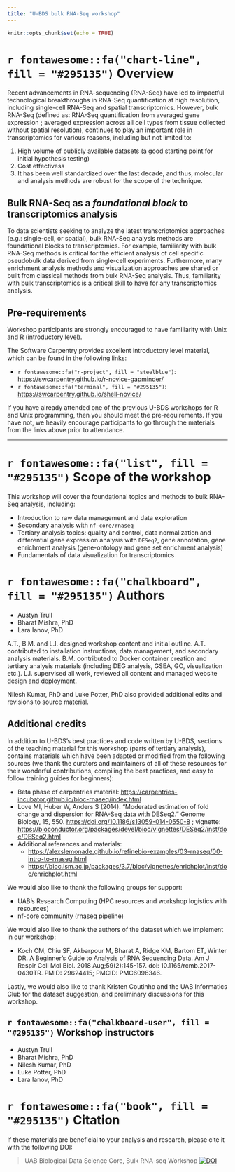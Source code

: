 ```yaml
---
title: "U-BDS bulk RNA-Seq workshop"
---
```


```r
knitr::opts_chunk$set(echo = TRUE)
```

# `r fontawesome::fa("chart-line", fill = "#295135")` Overview 

Recent advancements in RNA-sequencing (RNA-Seq) have led to impactful technological 
breakthroughs in RNA-Seq quantification at high resolution, including single-cell 
RNA-Seq and spatial transcriptomics. However, bulk RNA-Seq 
(defined as: RNA-Seq quantification from averaged gene expression ; 
averaged expression across all cell types from tissue collected without 
spatial resolution), continues to play an important role in transcriptomics 
for various reasons, including but not limited to: 

1. High volume of publicly available datasets  (a good starting point for 
initial hypothesis testing) 
2. Cost effectivess 
3. It has been well standardized over the last decade, 
and thus, molecular and analysis methods are robust for the scope of the technique.

## Bulk RNA-Seq as a *foundational block* to transcriptomics analysis 

To data scientists seeking to analyze the latest transcriptomics approaches 
(e.g.: single-cell, or spatial), bulk RNA-Seq analysis methods are foundational 
blocks to transcriptomics. For example, familiarity with bulk RNA-Seq methods is
critical for the efficient analysis of cell specific pseudobulk data derived from
single-cell experiments. Furthermore, many enrichment analysis methods and 
visualization approaches are shared or built from classical methods from bulk
RNA-Seq analysis. Thus, familiarity with bulk transcriptomics is a critical skill
to have for any transcriptomics analysis.

## Pre-requirements

Workshop participants are strongly encouraged to have familiarity with Unix and R (introductory level).

The Software Carpentry provides excellent introductory level material, which can be found in the following links:

* `r fontawesome::fa("r-project", fill = "steelblue")`: <https://swcarpentry.github.io/r-novice-gapminder/>
* `r fontawesome::fa("terminal", fill = "#295135")`: <https://swcarpentry.github.io/shell-novice/>

If you have already attended one of the previous U-BDS workshops for R and Unix
programming, then you should meet the pre-requirements. If you have not, we
heavily encourage participants to go through the materials from the links above
prior to attendance. 

_____________

# `r fontawesome::fa("list", fill = "#295135")` Scope of the workshop 

This workshop will cover the foundational topics and methods to bulk RNA-Seq analysis, including:

* Introduction to raw data management and data exploration
* Secondary analysis with `nf-core/rnaseq`
* Tertiary analysis topics: quality and control, data normalization and differential 
gene expression analysis with `DESeq2`, gene annotation, gene enrichment analysis 
(gene-ontology and gene set enrichment analysis)
* Fundamentals of data visualization for transcriptomics

# `r fontawesome::fa("chalkboard", fill = "#295135")` Authors 

* Austyn Trull
* Bharat Mishra, PhD
* Lara Ianov, PhD

A.T., B.M. and L.I. designed workshop content and initial outline. A.T. contributed
to installation instructions, data management, and secondary analysis materials. B.M.
contributed to Docker container creation and tertiary analysis materials 
(including DEG analysis, GSEA, GO, visualization etc.). 
L.I. supervised all work, reviewed all content and managed website design and deployment.

Nilesh Kumar, PhD and Luke Potter, PhD also provided additional edits and revisions to source material.

## Additional credits

In addition to U-BDS's best practices and code written by U-BDS, sections of the
teaching material for this workshop (parts of tertiary analysis), contains materials
which have been adapted or modified from the following sources (we thank the
curators and maintainers of all of these resources for their wonderful contributions,
compiling the best practices, and easy to follow training guides for beginners):

* Beta phase of carpentries material: <https://carpentries-incubator.github.io/bioc-rnaseq/index.html>
* Love MI, Huber W, Anders S (2014). “Moderated estimation of fold change and dispersion for RNA-Seq data with DESeq2.” Genome Biology, 15, 550. <https://doi.org/10.1186/s13059-014-0550-8> ; vignette: <https://bioconductor.org/packages/devel/bioc/vignettes/DESeq2/inst/doc/DESeq2.html>
* Additional references and materials: 
  * <https://alexslemonade.github.io/refinebio-examples/03-rnaseq/00-intro-to-rnaseq.html>
  * <https://bioc.ism.ac.jp/packages/3.7/bioc/vignettes/enrichplot/inst/doc/enrichplot.html>

We would also like to thank the following groups for support:

* UAB's Research Computing (HPC resources and workshop logistics with resources)
* nf-core community (rnaseq pipeline)

We would also like to thank the authors of the dataset which we implement
in our workshop:

* Koch CM, Chiu SF, Akbarpour M, Bharat A, Ridge KM, Bartom ET, Winter DR.
A Beginner's Guide to Analysis of RNA Sequencing Data. Am J Respir Cell Mol Biol.
2018 Aug;59(2):145-157. doi: 10.1165/rcmb.2017-0430TR. PMID: 29624415; PMCID: PMC6096346.

Lastly, we would also like to thank Kristen Coutinho and the UAB Informatics Club 
for the dataset suggestion, and preliminary discussions for this workshop.

## `r fontawesome::fa("chalkboard-user", fill = "#295135")` Workshop instructors 

* Austyn Trull
* Bharat Mishra, PhD
* Nilesh Kumar, PhD
* Luke Potter, PhD
* Lara Ianov, PhD

# `r fontawesome::fa("book", fill = "#295135")` Citation

If these materials are beneficial to your analysis and research, please cite it with the following DOI:

> UAB Biological Data Science Core, Bulk RNA-seq Workshop [![DOI](https://zenodo.org/badge/DOI/10.5281/zenodo.15539954.svg)](https://doi.org/10.5281/zenodo.15539954)
